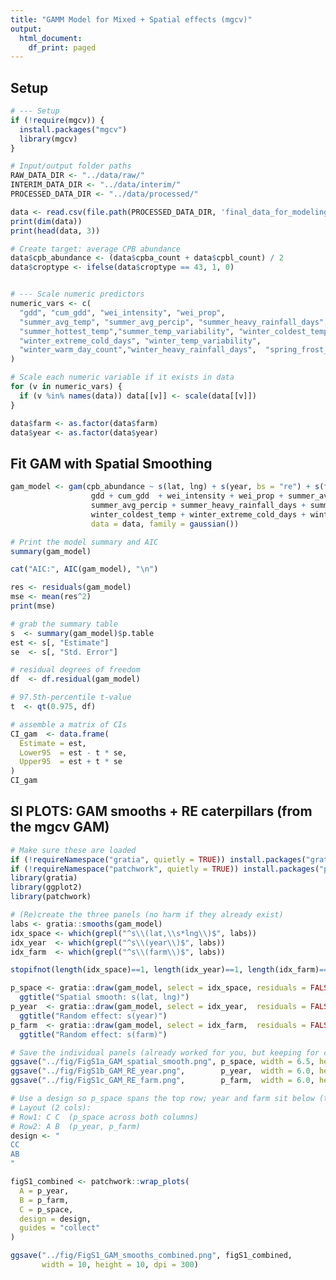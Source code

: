 ```yaml
---
title: "GAMM Model for Mixed + Spatial effects (mgcv)"
output:
  html_document:
    df_print: paged
---
```


## Setup

```r
# --- Setup
if (!require(mgcv)) {
  install.packages("mgcv")
  library(mgcv)
}

# Input/output folder paths
RAW_DATA_DIR <- "../data/raw/"
INTERIM_DATA_DIR <- "../data/interim/"
PROCESSED_DATA_DIR <- "../data/processed/"
```

```r
data <- read.csv(file.path(PROCESSED_DATA_DIR, 'final_data_for_modeling.csv'))
print(dim(data))
print(head(data, 3))
```

```r
# Create target: average CPB abundance
data$cpb_abundance <- (data$cpba_count + data$cpbl_count) / 2
data$croptype <- ifelse(data$croptype == 43, 1, 0)


# --- Scale numeric predictors
numeric_vars <- c(
  "gdd", "cum_gdd", "wei_intensity", "wei_prop",
  "summer_avg_temp", "summer_avg_percip", "summer_heavy_rainfall_days",
  "summer_hottest_temp","summer_temp_variability", "winter_coldest_temp",
  "winter_extreme_cold_days", "winter_temp_variability",
  "winter_warm_day_count","winter_heavy_rainfall_days",  "spring_frost_free_days"
)

# Scale each numeric variable if it exists in data
for (v in numeric_vars) {
  if (v %in% names(data)) data[[v]] <- scale(data[[v]])
}

data$farm <- as.factor(data$farm)
data$year <- as.factor(data$year)

```

## Fit GAM with Spatial Smoothing

```r
gam_model <- gam(cpb_abundance ~ s(lat, lng) + s(year, bs = "re") + s(farm, bs = "re") +
                  gdd + cum_gdd  + wei_intensity + wei_prop + summer_avg_temp + 
                  summer_avg_percip + summer_heavy_rainfall_days + summer_hottest_temp + 
                  winter_coldest_temp + winter_extreme_cold_days + winter_warm_day_count,
                  data = data, family = gaussian())

# Print the model summary and AIC
summary(gam_model)

```

```r
cat("AIC:", AIC(gam_model), "\n")

res <- residuals(gam_model)
mse <- mean(res^2)
print(mse)
```
```r
# grab the summary table
s  <- summary(gam_model)$p.table
est <- s[, "Estimate"]
se  <- s[, "Std. Error"]

# residual degrees of freedom
df  <- df.residual(gam_model)

# 97.5th‐percentile t‐value
t  <- qt(0.975, df)

# assemble a matrix of CIs
CI_gam  <- data.frame(
  Estimate = est,
  Lower95  = est - t * se,
  Upper95  = est + t * se
)
CI_gam
```
## SI PLOTS: GAM smooths + RE caterpillars (from the mgcv GAM)

```r
# Make sure these are loaded
if (!requireNamespace("gratia", quietly = TRUE)) install.packages("gratia")
if (!requireNamespace("patchwork", quietly = TRUE)) install.packages("patchwork")
library(gratia)
library(ggplot2)
library(patchwork)

# (Re)create the three panels (no harm if they already exist)
labs <- gratia::smooths(gam_model)
idx_space <- which(grepl("^s\\(lat,\\s*lng\\)$", labs))
idx_year  <- which(grepl("^s\\(year\\)$", labs))
idx_farm  <- which(grepl("^s\\(farm\\)$", labs))

stopifnot(length(idx_space)==1, length(idx_year)==1, length(idx_farm)==1)

p_space <- gratia::draw(gam_model, select = idx_space, residuals = FALSE) +
  ggtitle("Spatial smooth: s(lat, lng)")
p_year  <- gratia::draw(gam_model, select = idx_year,  residuals = FALSE) +
  ggtitle("Random effect: s(year)")
p_farm  <- gratia::draw(gam_model, select = idx_farm,  residuals = FALSE) +
  ggtitle("Random effect: s(farm)")

# Save the individual panels (already worked for you, but keeping for completeness)
ggsave("../fig/FigS1a_GAM_spatial_smooth.png", p_space, width = 6.5, height = 5.5, dpi = 300)
ggsave("../fig/FigS1b_GAM_RE_year.png",        p_year,  width = 6.0, height = 6.5, dpi = 300)
ggsave("../fig/FigS1c_GAM_RE_farm.png",        p_farm,  width = 6.0, height = 10.0, dpi = 300)

# Use a design so p_space spans the top row; year and farm sit below (two columns)
# Layout (2 cols):
# Row1: C C  (p_space across both columns)
# Row2: A B  (p_year, p_farm)
design <- "
CC
AB
"

figS1_combined <- patchwork::wrap_plots(
  A = p_year,
  B = p_farm,
  C = p_space,
  design = design,
  guides = "collect"
)

ggsave("../fig/FigS1_GAM_smooths_combined.png", figS1_combined,
       width = 10, height = 10, dpi = 300)
```

